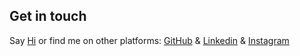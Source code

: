 ## Get in touch

Say [Hi](mailto:ammarjabakji@gmail.com) or find me on other platforms: [GitHub](https://github.com/ammarjabakji) & [Linkedin](https://www.linkedin.com/in/ammar-jabakji-21158461/) & [Instagram](https://www.instagram.com/ammarjabakji/)
